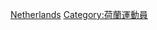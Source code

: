 {{commonscat|Sailors from the Netherlands}}

[[Category:各國帆船運動員|Netherlands]]
[[Category:荷蘭運動員|Category:荷蘭運動員]]